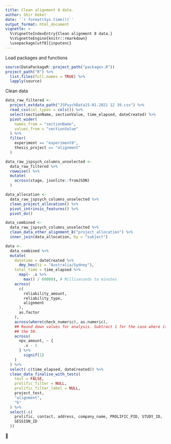 ```yaml
---
title: Clean alignment 8 data.
author: Shir Dekel
date: '`r format(Sys.time())`'
output_format: html_document
vignette: >
  %\VignetteIndexEntry{Clean alignment 8 data.}
  %\VignetteEngine{knitr::rmarkdown}
  \usepackage[utf8]{inputenc}
---
```


Load packages and functions

```r
source(DataPackageR::project_path("packages.R"))
project_path("R") %>%
  list.files(full.names = TRUE) %>%
  lapply(source)
```

Clean data

```r
data_raw_filtered <-
  project_extdata_path("JSPsychData15-01-2021 12 39.csv") %>%
  read_csv(col_types = cols()) %>%
  select(sectionName, sectionValue, time_elapsed, dateCreated) %>%
  pivot_wider(
    names_from = "sectionName",
    values_from = "sectionValue"
  ) %>%
  filter(
    experiment == "experiment8",
    thesis_project == "alignment"
  )

data_raw_jspsych_columns_unselected <-
  data_raw_filtered %>%
  rowwise() %>%
  mutate(
    across(stage, jsonlite::fromJSON)
  )

data_allocation <-
  data_raw_jspsych_columns_unselected %>%
  clean_project_allocation() %>%
  pivot_intrinsic_features() %>%
  pivot_dv()

data_combined <-
  data_raw_jspsych_columns_unselected %>%
  clean_data_other_alignment_8("project_allocation") %>%
  inner_join(data_allocation, by = "subject")

data <-
  data_combined %>%
  mutate(
    datetime = dateCreated %>%
      dmy_hms(tz = "Australia/Sydney"),
    total_time = time_elapsed %>%
      map(~ .x %>%
        max() / 60000), # Milliseconds to minutes
    across(
      c(
        reliability_amount,
        reliability_type,
        alignment
      ),
      as.factor
    ),
    across(where(check_numeric), as.numeric),
    ## Round down values for analysis. Subtract 1 for the case where it's on
    ## the 50.
    across(
      npv_amount, ~ {
        .x - 1
      } %>%
        signif(1)
    )
  ) %>%
  select(-c(time_elapsed, dateCreated)) %>%
  clean_data_finalise_with_tests(
    test = FALSE,
    prolific_filter = NULL,
    prolific_filter_label = NULL,
    project_test,
    "alignment",
    "b"
  ) %>%
  select(-c(
    prolific, contact, address, company_name, PROLIFIC_PID, STUDY_ID,
    SESSION_ID
  ))
```

🔗

